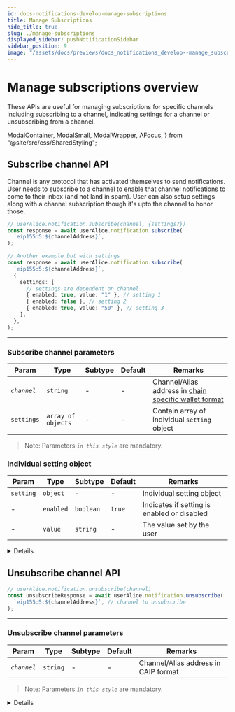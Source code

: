 ```yaml
---
id: docs-notifications-develop-manage-subscriptions
title: Manage Subscriptions
hide_title: true
slug: ./manage-subscriptions
displayed_sidebar: pushNotificationSidebar
sidebar_position: 9
image: "/assets/docs/previews/docs_notifications_develop--manage_subscriptions.png"
---
```


# Manage subscriptions overview

These APIs are useful for managing subscriptions for specific channels including subscribing to a channel, indicating settings for a channel or unsubscribing from a channel.

<head>
  <title>{"Managa Subscriptions | Push Notifications | Push Documentation"}
  </title>
</head>

  ModalContainer,
  ModalSmall,
  ModalWrapper,
  AFocus,
} from "@site/src/css/SharedStyling";

## Subscribe channel API

Channel is any protocol that has activated themselves to send notifications. User needs to subscribe to a channel to enable that channel notifications to come to their inbox (and not land in spam). User can also setup settings along with a channel subscription though it's upto the channel to honor those.

<Tabs className="codetabs" groupId="code-examples">
  <TabItem value="js" attributes={{className: "codetab js"}} default>

```typescript
// userAlice.notification.subscribe(channel, {settings?})
const response = await userAlice.notification.subscribe(
  `eip155:5:${channelAddress}`,
);

// Another example but with settings
const response = await userAlice.notification.subscribe(
  `eip155:5:${channelAddress}`,
  {
    settings: [
      // settings are dependent on channel
      { enabled: true, value: "1" }, // setting 1
      { enabled: false }, // setting 2
      { enabled: true, value: "50" }, // setting 3
    ],
  },
);
```

  </TabItem>
</Tabs>

---

### Subscribe channel parameters

| Param       | Type               | Subtype | Default | Remarks                                                                                                                        |
| ----------- | ------------------ | ------- | ------- | ------------------------------------------------------------------------------------------------------------------------------ |
| _`channel`_ | `string`           | -       | -       | Channel/Alias address in [chain specific wallet format](/docs/notifications/important-concepts/#chain-specific-wallet-address) |
| `settings`  | `array of objects` | -       | -       | Contain array of individual `setting` object                                                                                   |

> Note: Parameters _`in this style`_ are mandatory.

### Individual setting object

| Param     | Type      | Subtype   | Default | Remarks                                     |
| --------- | --------- | --------- | ------- | ------------------------------------------- |
| `setting` | `object`  | -         | -       | Individual setting object                   |
| -         | `enabled` | `boolean` | `true`  | Indicates if setting is enabled or disabled |
| -         | `value`   | `string`  | -       | The value set by the user                   |

<Details summary="Expected response">

```typescript
{ status: 204, message: 'successfully opted into channel' }
```

</Details>

## Unsubscribe channel API

<Tabs className="codetabs" groupId="code-examples">
  <TabItem value="js" attributes={{className: "codetab js"}} default>

```typescript
// userAlice.notification.unsubscribe(channel)
const unsubscribeResponse = await userAlice.notification.unsubscribe(
  `eip155:5:${channelAddress}`, // channel to unsubscribe
);
```

  </TabItem>
</Tabs>

---

### Unsubscribe channel parameters

| Param       | Type     | Subtype | Default | Remarks                              |
| ----------- | -------- | ------- | ------- | ------------------------------------ |
| _`channel`_ | `string` | -       | -       | Channel/Alias address in CAIP format |

> Note: Parameters _`in this style`_ are mandatory.

<Details summary="Expected response">

```typescript
{ status: 204, message: 'successfully opted out channel' }
```

</Details>
